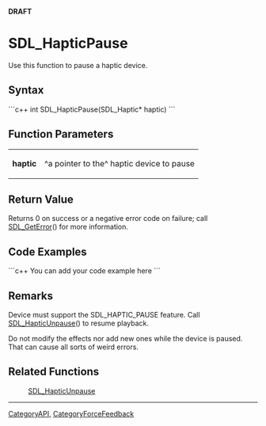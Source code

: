 <!-- pragma section-numbers off -->
<!-- pragma disable-camelcase -->
'''DRAFT'''

= SDL_HapticPause =
Use this function to pause a haptic device.


== Syntax ==
```c++
int SDL_HapticPause(SDL_Haptic* haptic)
```

== Function Parameters ==
{|
|'''haptic'''
|^a pointer to the^ haptic device to pause
|}

== Return Value ==
Returns 0 on success or a negative error code on failure; call [[SDL_GetError]]() for more information.

== Code Examples ==
```c++
You can add your code example here
```

== Remarks ==
Device must support the SDL_HAPTIC_PAUSE feature. Call [[SDL_HapticUnpause]]() to resume playback.

Do not modify the effects nor add new ones while the device is paused. That can cause all sorts of weird errors.

== Related Functions ==
:[[SDL_HapticUnpause]]

----
[[CategoryAPI]], [[CategoryForceFeedback]]
